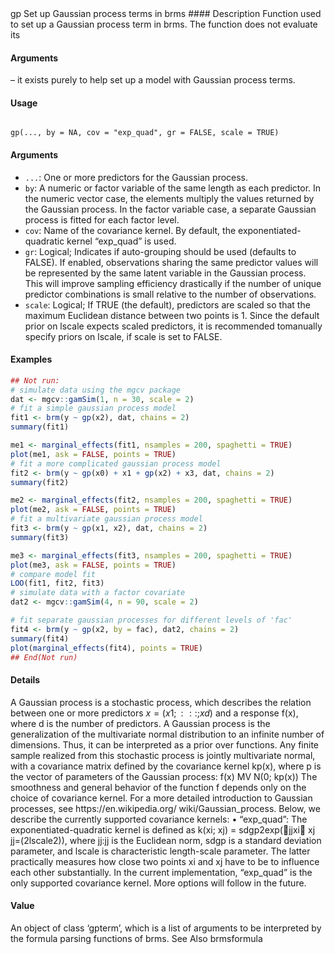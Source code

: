 
gp Set up Gaussian process terms in brms
#### Description 
Function used to set up a Gaussian process term in brms. The function does not evaluate its </code></pre>
#### Arguments

– it exists purely to help set up a model with Gaussian process terms.

#### Usage
<pre><code>
gp(..., by = NA, cov = "exp_quad", gr = FALSE, scale = TRUE)
</code></pre>

#### Arguments
* ``...``: One or more predictors for the Gaussian process. 
* ``by``: A numeric or factor variable of the same length as each predictor. In the numeric vector case, the elements multiply the values returned by the Gaussian process. In the factor variable case, a separate Gaussian process is fitted for each factor
level.
* ``cov``: Name of the covariance kernel. By default, the exponentiated-quadratic kernel "exp_quad" is used.
* ``gr``: Logical; Indicates if auto-grouping should be used (defaults to FALSE). If enabled, observations sharing the same predictor values will be represented by the same latent variable in the Gaussian process. This will improve sampling efficiency drastically if the number of unique predictor combinations is small relative to the number of observations.
* ``scale``: Logical; If TRUE (the default), predictors are scaled so that the maximum Euclidean distance between two points is 1. Since the default prior on lscale expects scaled predictors, it is recommended tomanually specify priors on lscale, if scale is set to FALSE.


#### Examples 
```r
## Not run:
# simulate data using the mgcv package
dat <- mgcv::gamSim(1, n = 30, scale = 2)
# fit a simple gaussian process model
fit1 <- brm(y ~ gp(x2), dat, chains = 2)
summary(fit1)
```

```r
me1 <- marginal_effects(fit1, nsamples = 200, spaghetti = TRUE)
plot(me1, ask = FALSE, points = TRUE)
# fit a more complicated gaussian process model
fit2 <- brm(y ~ gp(x0) + x1 + gp(x2) + x3, dat, chains = 2)
summary(fit2)
```

```r
me2 <- marginal_effects(fit2, nsamples = 200, spaghetti = TRUE)
plot(me2, ask = FALSE, points = TRUE)
# fit a multivariate gaussian process model
fit3 <- brm(y ~ gp(x1, x2), dat, chains = 2)
summary(fit3)
```

```r
me3 <- marginal_effects(fit3, nsamples = 200, spaghetti = TRUE)
plot(me3, ask = FALSE, points = TRUE)
# compare model fit
LOO(fit1, fit2, fit3)
# simulate data with a factor covariate
dat2 <- mgcv::gamSim(4, n = 90, scale = 2)
```

```r
# fit separate gaussian processes for different levels of 'fac'
fit4 <- brm(y ~ gp(x2, by = fac), dat2, chains = 2)
summary(fit4)
plot(marginal_effects(fit4), points = TRUE)
## End(Not run)

```
#### Details
A Gaussian process is a stochastic process, which describes the relation between one or more predictors $x = (x1; :::; xd)$ and a response f(x), where d is the number of predictors. A Gaussian process is the generalization of the multivariate normal distribution to an infinite number of dimensions.
Thus, it can be interpreted as a prior over functions. Any finite sample realized from this
stochastic process is jointly multivariate normal, with a covariance matrix defined by the covariance
kernel kp(x), where p is the vector of parameters of the Gaussian process:
f(x) MV N(0; kp(x))
The smoothness and general behavior of the function f depends only on the choice of covariance
kernel. For a more detailed introduction to Gaussian processes, see https://en.wikipedia.org/
wiki/Gaussian_process.
Below, we describe the currently supported covariance kernels:
• "exp_quad": The exponentiated-quadratic kernel is defined as k(xi; xj) = sdgp2exp(􀀀jjxi􀀀
xj jj=(2lscale2)), where jj:jj is the Euclidean norm, sdgp is a standard deviation parameter,
and lscale is characteristic length-scale parameter. The latter practically measures how close
two points xi and xj have to be to influence each other substantially.
In the current implementation, "exp_quad" is the only supported covariance kernel. More options
will follow in the future.

#### Value
An object of class 'gpterm', which is a list of arguments to be interpreted by the formula parsing functions of brms.
See Also
brmsformula
